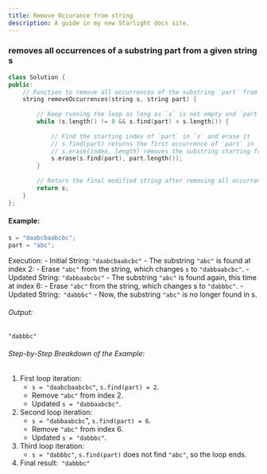 ```yaml
---
title: Remove Occurance from string
description: A guide in my new Starlight docs site.
---
```


### removes all occurrences of a substring part from a given string s
```c++
class Solution {
public:
    // Function to remove all occurrences of the substring `part` from the string `s`
    string removeOccurrences(string s, string part) {
        
        // Keep running the loop as long as `s` is not empty and `part` is found within `s`
        while (s.length() != 0 && s.find(part) < s.length()) {
            
            // Find the starting index of `part` in `s` and erase it
            // s.find(part) returns the first occurrence of `part` in `s`
            // s.erase(index, length) removes the substring starting from `index` with the length of `part`
            s.erase(s.find(part), part.length());
        }
        
        // Return the final modified string after removing all occurrences of `part`
        return s;
    }
};
```

#### Example:
```c++
s = "daabcbaabcbc";
part = "abc";
```
Execution:
    - Initial String: `"daabcbaabcbc"`
    - The substring `"abc"` is found at index 2:
        - Erase `"abc"` from the string, which changes `s` to `"dabbaabcbc"`.
    - Updated String: `"dabbaabcbc"`
    - The substring `"abc"` is found again, this time at index 6:
        - Erase `"abc"` from the string, which changes s to `"dabbbc"`.
    - Updated String:` "dabbbc"`
    - Now, the substring `"abc"` is no longer found in s.

###### Output:
`"dabbbc"`

###### Step-by-Step Breakdown of the Example:
1. First loop iteration:
    - `s = "daabcbaabcbc"`, `s.find(part) = 2`.
    - Remove `"abc"` from index 2.
    - Updated `s = "dabbaabcbc"`.
2. Second loop iteration:
    - `s = "dabbaabcbc`", `s.find(part) = 6`.
    - Remove `"abc"` from index 6.
    - Updated `s = "dabbbc"`.
3. Third loop iteration:
    - `s = "dabbbc"`, `s.find(part)` does not find `"abc"`, so the loop ends.
4. Final result:` "dabbbc"`
